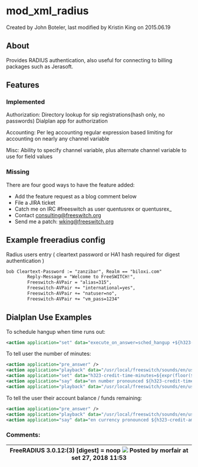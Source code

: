 
# mod_xml_radius 

 Created by  John Boteler, last modified by  Kristin King on 2015.06.19

## About

Provides RADIUS authentication, also useful for connecting to billing packages such as Jerasoft.  

## Features

### Implemented

Authorization: Directory lookup for sip registrations(hash only, no passwords) Dialplan app for authorization

Accounting: Per leg accounting regular expression based limiting for accounting on nearly any channel variable

Misc: Ability to specify channel variable, plus alternate channel variable to use for field values

### Missing  

There are four good ways to have the feature added:

* Add the feature request as a blog comment below
* File a JIRA ticket
* Catch me on IRC #freeswitch as user quentusrex or quentusrex\_
* Contact [consulting@freeswitch.org](mailto:consulting@freeswitch.org)
* Send me a patch: [wking@freeswitch.org](mailto:wking@freeswitch.org)

## Example freeradius config

Radius users entry ( cleartext password or HA1 hash required for digest authentication )

```xml
bob Cleartext-Password := "zanzibar", Realm == "biloxi.com"
        Reply-Message = "Welcome to FreeSWITCH!",
        Freeswitch-AVPair = "alias=315",
        Freeswitch-AVPair += "international=yes",
        Freeswitch-AVPair += "natuser=no",
        Freeswitch-AVPair += "vm_pass=1234"
```

## Dialplan Use Examples

To schedule hangup when time runs out:

```xml
<action application="set" data="execute_on_answer=sched_hangup +${h323-credit-time} allotted_timeout" />
```

  
To tell user the number of minutes:

```xml
<action application="pre_answer" />
<action application="playback" data="/usr/local/freeswitch/sounds/en/us/callie/voicemail/8000/vm-you_have.wav"/>
<action application="set" data="h323-credit-time-minutes=${expr(floor(${h323-credit-time}/60))}"/>
<action application="say" data="en number pronounced ${h323-credit-time-minutes}"/>
<action application="playback" data="/usr/local/freeswitch/sounds/en/us/callie/time/8000/minutes.wav"/>
```

To tell the user their account balance / funds remaining:

```xml
<action application="pre_answer" />
<action application="playback" data="/usr/local/freeswitch/sounds/en/us/callie/ivr/8000/ivr-account_balance_is.wav"/>
<action application="say" data="en currency pronounced ${h323-credit-amount}"/>
```

### Comments:

| FreeRADIUS 3.0.12:(3) \[digest\] = noop ![](/images/icons/contenttypes/comment_16.png) Posted by morfair at set 27, 2018 11:53 |
| ----------------------------------------------------------------------------------------------------------------------------- |


